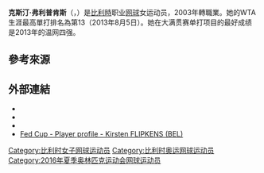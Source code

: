 {{Infobox 网球
|姓名=Kirsten Flipkens
|image= [[File:Kirsten_Flipkens_-_2011_Fed_Cup_Semifinals.jpg|250px]]
|国籍={{BEL}}
|生年=1986年
|生日={{birth date and age|mf=yes|1986|1|10}}
|出生地=[[比利時|比利時]][[赫尔_(比利时)|赫尔]]
|居住地=[[比利時|比利時]][[莫尔_(比利时)|莫尔]]
|身高=165
|体重=55
|持拍手=右
|反拍=雙手
|转职业年=2003年
|球拍=
|球衣=
|球鞋=
|单打最高排名=13（2013年8月5日）
|双打最高排名=32（2019年3月18日）
|现单打排名=64（2019年5月27日）
|现双打排名=36（2019年5月27日）
|单打冠军头衔=（WTA）1（ITF）12
|双打冠军头衔=（WTA）4（ITF）2
|职业战绩={{tennis record|won=490|lost=358}}
|雙打職業戰績={{tennis record|won=112|lost=113}}
|奖金=$4,672,318[[美元|美元]]
| AustralianOpenresult  = 第四輪（2013）
| FrenchOpenresult      = 第二輪（2006、2009、2010、2013、2014、2017、2018）
| Wimbledonresult       = 四強（[[2013年溫布頓網球錦標賽女子單打比賽|2013]]）
| USOpenresult          = 第三輪（2009）
|澳網雙打最好成績=第三輪（2016、2019）
|法網雙打最好成績=四強（2019）
|溫網雙打最好成績=第三輪（2017、2018）
|美網雙打最好成績=第二輪（2013、2015）
|大满贯个数=
|奥运会最好成绩=
| FrenchOpenMixedresult       = 第一輪 (2013)
| WimbledonMixedresult        = 第三輪 (2018)
| Team                        = yes
| FedCupresult                = 亞軍 (2006)
| updated                     = 
}}

'''克斯汀·弗利普肯斯'''（{{lang-en|'''Kirsten Flipkens'''}}，{{bd|1986年|1月10日|catIdx=Flipkens, Kirsten}}）是[[比利時|比利時]]职业[[网球|网球]]女运动员，2003年轉職業。她的WTA生涯最高單打排名為第13（2013年8月5日）。她在大满贯赛单打项目的最好成绩是2013年的温网四强。

==參考來源==
{{reflist}}

==外部連結==
* {{Official|http://www.kirstenflipkens.be/}}
* {{Wta|id=9680}}
* {{ITF Profile|id=35013263}}
* [http://www.fedcup.com/en/players/player/profile.aspx?playerid=35013263 Fed Cup - Player profile - Kirsten FLIPKENS (BEL)] {{Wayback|url=http://www.fedcup.com/en/players/player/profile.aspx?playerid=35013263 |date=20160530160646 }}

{{DEFAULTSORT:Flipkens, Kirsten}}

[[Category:比利时女子网球运动员|Category:比利时女子网球运动员]]
[[Category:比利时奥运网球运动员|Category:比利时奥运网球运动员]]
[[Category:2016年夏季奥林匹克运动会网球运动员|Category:2016年夏季奥林匹克运动会网球运动员]]